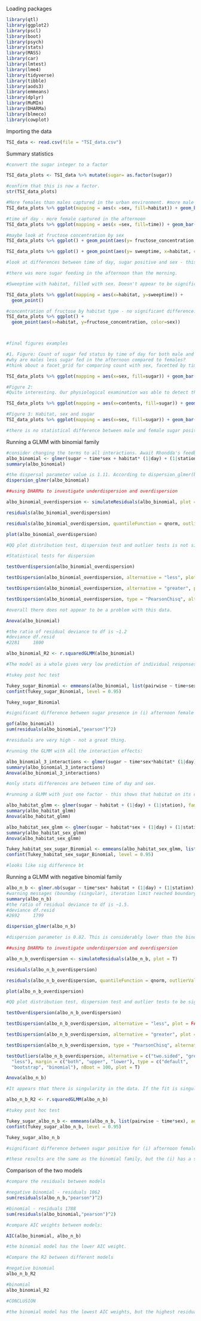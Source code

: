 Loading packages
```r
library(qtl)
library(ggplot2)
library(pscl)
library(boot)
library(psych) 
library(stats) 
library(MASS)
library(car)
library(lmtest)
library(lme4)
library(tidyverse)
library(tibble)
library(aods3)
library(emmeans)
library(dplyr)
library(MuMIn)
library(DHARMa)
library(blmeco)
library(cowplot)
```

Importing the data
```r
TSI_data <- read.csv(file = "TSI_data.csv")


```

Summary statistics
```r

#convert the sugar integer to a factor

TSI_data_plots <- TSI_data %>% mutate(sugar= as.factor(sugar))

#confirm that this is now a factor. 
str(TSI_data_plots)

#More females than males captured in the urban environment. #more male albopictus captured in the bush than in the urban habitat.
TSI_data_plots %>% ggplot(mapping = aes(x =sex, fill=habitat)) + geom_bar(position = "dodge")

#time of day - more female captured in the afternoon 
TSI_data_plots %>% ggplot(mapping = aes(x =sex, fill=time)) + geom_bar(position = "dodge")

#maybe look at fructose concentration by sex
TSI_data_plots %>% ggplot() + geom_point(aes(y= fructose_concentration, x=habitat, color = sex))

TSI_data_plots %>% ggplot() + geom_point(aes(y= sweeptime, x=habitat, color = time))

#look at differences between time of day, sugar positive and sex - this one relates to the GLMM.#significant difference between sugar positive for (i) afternoon female - afternoon male (ii) morning female - afternoon male (iii) afternoon male - morning male. 

#there was more sugar feeding in the afternoon than the morning. 

#Sweeptime with habitat, filled with sex. Doesn't appear to be significantly different.

TSI_data_plots %>% ggplot(mapping = aes(x=habitat, y=sweeptime)) + 
  geom_point()

#concentration of fructose by habitat type - no significant difference.
TSI_data_plots %>% ggplot() + 
  geom_point(aes(x=habitat, y=fructose_concentration, color=sex))



#final figures examples

#1. Figure: Count of sugar fed status by time of day for both male and female Aedes albopictus. would be good to include the n in this. 
#why are males less sugar fed in the afternoon compared to females?
#think about a facet_grid for comparing count with sex, facetted by time of day. #this one shows that more females than males were captured in both the morning and afternoon.

TSI_data_plots %>% ggplot(mapping = aes(x=sex, fill=sugar)) + geom_bar(position="dodge") + facet_grid(~fct_rev(time)) + labs(x= "Sex", y = "Count", fill= "Sugar fed") + scale_fill_discrete(labels= c("Negative", "Positive"))+ theme_cowplot()

#Figure 2: 
#Quite interesting. Our physiological examination was able to detect the presence of sugar for nearly all mossies that were clear. Unfed it could not dectet. 

TSI_data_plots %>% ggplot(mapping = aes(x=contents, fill=sugar)) + geom_bar(position="dodge")+ labs(x= "Visual examination", y = "Count", fill= "Sugar fed") + scale_fill_discrete(labels= c("Negative", "Positive"))

#Figure 3: Habitat, sex and sugar
TSI_data_plots %>% ggplot(mapping = aes(x=sex, fill=sugar)) + geom_bar(position="dodge") + facet_grid(~fct_rev(habitat)) + labs(x= "Sex", y = "Count", fill= "Sugar fed") + scale_fill_discrete(labels= c("Negative", "Positive"))+ theme_cowplot()

#there is no statistical difference between male and female sugar positivity in urban environment

```


Running a GLMM with binomial family 

```r

#consider changing the terms to all interactions. Await Rhondda's feedback re: model. 
albo_binomial <- glmer(sugar ~ time*sex + habitat* (1|day) + (1|station), family = binomial, data = TSI_data)
summary(albo_binomial)

#the dispersal parameter value is 1.11. According to dispersion_glmer(blmeco) - the square root of the scale parameter, according to recommendations by D. Bates, if its value is between 0.75 and 1.4, there may not be an overdispersion problem.
dispersion_glmer(albo_binomial)

##using DHARMa to investigate underdispersion and overdispersion

albo_binomial_overdispersion <- simulateResiduals(albo_binomial, plot = T)

residuals(albo_binomial_overdispersion)

residuals(albo_binomial_overdispersion, quantileFunction = qnorm, outlierValues = c(-7,7))

plot(albo_binomial_overdispersion)

#QQ plot distribution test, dispersion test and outlier tests is not significant (good).

#Statistical tests for dispersion

testOverdispersion(albo_binomial_overdispersion)

testDispersion(albo_binomial_overdispersion, alternative = "less", plot = FALSE) # only underdispersion))

testDispersion(albo_binomial_overdispersion, alternative = "greater", plot = FALSE) # only oversispersion

testDispersion(albo_binomial_overdispersion, type = "PearsonChisq", alternative = "greater")

#overall there does not appear to be a problem with this data. 

Anova(albo_binomial)

#the ratio of residual deviance to df is ~1.2
#deviance df.resid 
#2281     1800 

albo_binomial_R2 <- r.squaredGLMM(albo_binomial)

#The model as a whole gives very low prediction of individual responses.

#tukey post hoc test

Tukey_sugar_Binomial <- emmeans(albo_binomial, list(pairwise ~ time+sex), adjust = "tukey")
confint(Tukey_sugar_Binomial, level = 0.95)

Tukey_sugar_Binomial

#significant difference between sugar presence in (i) afternoon female - afternoon male (ii) morning female - afternoon male (iii) afternoon male - morning male. 

gof(albo_binomial)
sum(residuals(albo_binomial,"pearson")^2)

#residuals are very high - not a great thing.

#running the GLMM with all the interaction effects:

albo_binomial_3_interactions <- glmer(sugar ~ time*sex*habitat* (1|day) + (1|station), family = binomial, data = TSI_data)
summary(albo_binomial_3_interactions)
Anova(albo_binomial_3_interactions)

#only stats differences are between time of day and sex. 

#running a GLMM with just one factor - this shows that habitat on its own is significantly different

albo_habitat_glmm <- glmer(sugar ~ habitat + (1|day) + (1|station), family = binomial, data = TSI_data)
summary(albo_habitat_glmm)
Anova(albo_habitat_glmm)

albo_habitat_sex_glmm <- glmer(sugar ~ habitat*sex + (1|day) + (1|station), family = binomial, data = TSI_data)
summary(albo_habitat_sex_glmm)
Anova(albo_habitat_sex_glmm)

Tukey_habitat_sex_sugar_Binomial <- emmeans(albo_habitat_sex_glmm, list(pairwise ~ habitat*sex), adjust = "tukey")
confint(Tukey_habitat_sex_sugar_Binomial, level = 0.95)

#looks like sig difference bt
```

Running a GLMM with negative binomial family 

```r

albo_n_b <- glmer.nb(sugar ~ time*sex* habitat + (1|day) + (1|station), data = TSI_data)
#warning messages (bounday (singular), iteration limit reached boundary).
summary(albo_n_b)
#the ratio of residual deviance to df is ~1.5.
#deviance df.resid 
#2692     1799 

dispersion_glmer(albo_n_b)

#dispersion parameter is 0.82. This is considerably lower than the binomial family model. According to dispersion_glmer(blmeco) by D. Bates, if its value is between 0.75 and 1.4, there may not be an overdispersion problem. Examination of the residuals is required though. 

##using DHARMa to investigate underdispersion and overdispersion

albo_n_b_overdispersion <- simulateResiduals(albo_n_b, plot = T)

residuals(albo_n_b_overdispersion)

residuals(albo_n_b_overdispersion, quantileFunction = qnorm, outlierValues = c(-7,7))

plot(albo_n_b_overdispersion)

#QQ plot distribution test, dispersion test and outlier tests to be significant for the negative binomial model (not great)

testOverdispersion(albo_n_b_overdispersion)

testDispersion(albo_n_b_overdispersion, alternative = "less", plot = FALSE) # only underdispersion))

testDispersion(albo_n_b_overdispersion, alternative = "greater", plot = FALSE) # only oversispersion

testDispersion(albo_n_b_overdispersion, type = "PearsonChisq", alternative = "greater")

testOutliers(albo_n_b_overdispersion, alternative = c("two.sided", "greater",
  "less"), margin = c("both", "upper", "lower"), type = c("default",
  "bootstrap", "binomial"), nBoot = 100, plot = T)

Anova(albo_n_b)

#It appears that there is singularity in the data. If the fit is singular, there might be a higher chance of a false positive.

albo_n_b_R2 <- r.squaredGLMM(albo_n_b)

#tukey post hoc test

Tukey_sugar_albo_n_b <- emmeans(albo_n_b, list(pairwise ~ time*sex), adjust = "tukey")
confint(Tukey_sugar_albo_n_b, level = 0.95)

Tukey_sugar_albo_n_b

#significant difference between sugar positive for (i) afternoon female - afternoon male (ii) morning female - afternoon male (iii) afternoon male - morning male. 

#these results are the same as the binomial family, but the (i) has a slightly higher, albeit still significant, p value.  

```

Comparison of the two models
```r
#compare the residuals between models

#negative binomial - residuals 1062
sum(residuals(albo_n_b,"pearson")^2)

#binomial - residuals 1788
sum(residuals(albo_binomial,"pearson")^2)

#compare AIC weights between models:

AIC(albo_binomial, albo_n_b)

#the binomial model has the lower AIC weight.

#Compare the R2 between different models

#negative binomial
albo_n_b_R2

#binomial
albo_binomial_R2

#CONCLUSION 

#the binomial model has the lowest AIC weights, but the highest residuals. I think it might be a better fit for the data, considering the results from DHARMa in finding the QQ plot distribution test, dispersion test and outlier tests to be not significant. These tests were significant for the negative binomial model (not great). 
```





